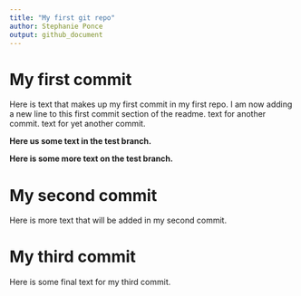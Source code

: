 ```yaml
---
title: "My first git repo"
author: Stephanie Ponce
output: github_document
---
```


# My first commit

Here is text that makes up my first commit in my first repo.
I am now adding a new line to this first commit section of the readme.
text for another commit.
text for yet another commit.

__Here us some text in the test branch.__

__Here is some more text on the test branch.__

# My second commit

Here is more text that will be added in my second commit.

# My third commit

 Here is some final text for my third commit.